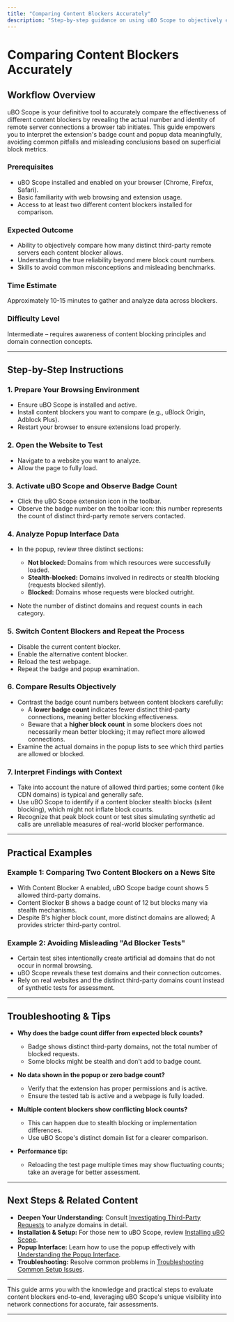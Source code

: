 ```yaml
---
title: "Comparing Content Blockers Accurately"
description: "Step-by-step guidance on using uBO Scope to objectively evaluate the effectiveness of content blockers. Learn how to interpret the extension’s badge count and popup data, and avoid common misconceptions fueled by misleading block metrics."
---
```


# Comparing Content Blockers Accurately

## Workflow Overview

uBO Scope is your definitive tool to accurately compare the effectiveness of different content blockers by revealing the actual number and identity of remote server connections a browser tab initiates. This guide empowers you to interpret the extension's badge count and popup data meaningfully, avoiding common pitfalls and misleading conclusions based on superficial block metrics.

### Prerequisites

- uBO Scope installed and enabled on your browser (Chrome, Firefox, Safari).
- Basic familiarity with web browsing and extension usage.
- Access to at least two different content blockers installed for comparison.

### Expected Outcome

- Ability to objectively compare how many distinct third-party remote servers each content blocker allows.
- Understanding the true reliability beyond mere block count numbers.
- Skills to avoid common misconceptions and misleading benchmarks.

### Time Estimate

Approximately 10-15 minutes to gather and analyze data across blockers.

### Difficulty Level

Intermediate – requires awareness of content blocking principles and domain connection concepts.

---

## Step-by-Step Instructions

### 1. Prepare Your Browsing Environment

- Ensure uBO Scope is installed and active.
- Install content blockers you want to compare (e.g., uBlock Origin, Adblock Plus).
- Restart your browser to ensure extensions load properly.

### 2. Open the Website to Test

- Navigate to a website you want to analyze.
- Allow the page to fully load.

### 3. Activate uBO Scope and Observe Badge Count

- Click the uBO Scope extension icon in the toolbar.
- Observe the badge number on the toolbar icon: this number represents the count of distinct third-party remote servers contacted.

### 4. Analyze Popup Interface Data

- In the popup, review three distinct sections:
  - **Not blocked:** Domains from which resources were successfully loaded.
  - **Stealth-blocked:** Domains involved in redirects or stealth blocking (requests blocked silently).
  - **Blocked:** Domains whose requests were blocked outright.

- Note the number of distinct domains and request counts in each category.

### 5. Switch Content Blockers and Repeat the Process

- Disable the current content blocker.
- Enable the alternative content blocker.
- Reload the test webpage.
- Repeat the badge and popup examination.

### 6. Compare Results Objectively

- Contrast the badge count numbers between content blockers carefully:
  - A **lower badge count** indicates fewer distinct third-party connections, meaning better blocking effectiveness.
  - Beware that a **higher block count** in some blockers does not necessarily mean better blocking; it may reflect more allowed connections.
- Examine the actual domains in the popup lists to see which third parties are allowed or blocked.

### 7. Interpret Findings with Context

- Take into account the nature of allowed third parties; some content (like CDN domains) is typical and generally safe.
- Use uBO Scope to identify if a content blocker stealth blocks (silent blocking), which might not inflate block counts.
- Recognize that peak block count or test sites simulating synthetic ad calls are unreliable measures of real-world blocker performance.

---

## Practical Examples

### Example 1: Comparing Two Content Blockers on a News Site

- With Content Blocker A enabled, uBO Scope badge count shows 5 allowed third-party domains.
- Content Blocker B shows a badge count of 12 but blocks many via stealth mechanisms.
- Despite B's higher block count, more distinct domains are allowed; A provides stricter third-party control.

### Example 2: Avoiding Misleading "Ad Blocker Tests"

- Certain test sites intentionally create artificial ad domains that do not occur in normal browsing.
- uBO Scope reveals these test domains and their connection outcomes.
- Rely on real websites and the distinct third-party domains count instead of synthetic tests for assessment.

---

## Troubleshooting & Tips

- **Why does the badge count differ from expected block counts?**
  - Badge shows distinct third-party domains, not the total number of blocked requests.
  - Some blocks might be stealth and don't add to badge count.

- **No data shown in the popup or zero badge count?**
  - Verify that the extension has proper permissions and is active.
  - Ensure the tested tab is active and a webpage is fully loaded.

- **Multiple content blockers show conflicting block counts?**
  - This can happen due to stealth blocking or implementation differences.
  - Use uBO Scope's distinct domain list for a clearer comparison.

- **Performance tip:**
  - Reloading the test page multiple times may show fluctuating counts; take an average for better assessment.

---

## Next Steps & Related Content

- **Deepen Your Understanding:** Consult [Investigating Third-Party Requests](https://docs.example.com/guides/core-workflows/investigating-third-party-requests) to analyze domains in detail.
- **Installation & Setup:** For those new to uBO Scope, review [Installing uBO Scope](https://docs.example.com/guides/getting-started/installing-ubo-scope).
- **Popup Interface:** Learn how to use the popup effectively with [Understanding the Popup Interface](https://docs.example.com/getting-started/using-extension/popup-ui-guide).
- **Troubleshooting:** Resolve common problems in [Troubleshooting Common Setup Issues](https://docs.example.com/getting-started/using-extension/troubleshooting-setup).

---

This guide arms you with the knowledge and practical steps to evaluate content blockers end-to-end, leveraging uBO Scope's unique visibility into network connections for accurate, fair assessments.

---
